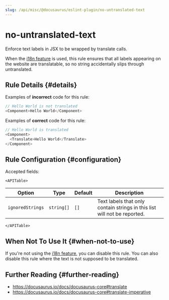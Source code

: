 ```yaml
---
slug: /api/misc/@docusaurus/eslint-plugin/no-untranslated-text
---
```


# no-untranslated-text


Enforce text labels in JSX to be wrapped by translate calls.

When the [i18n feature](../../../i18n/i18n-introduction.mdx) is used, this rule ensures that all labels appearing on the website are translatable, so no string accidentally slips through untranslated.

## Rule Details {#details}

Examples of **incorrect** code for this rule:

```js
// Hello World is not translated
<Component>Hello World</Component>
```

Examples of **correct** code for this rule:

```js
// Hello World is translated
<Component>
  <Translate>Hello World</Translate>
</Component>
```

## Rule Configuration {#configuration}

Accepted fields:

```mdx-code-block
<APITable>
```

| Option | Type | Default | Description |
| --- | --- | --- | --- |
| `ignoredStrings` | `string[]` | `[]` | Text labels that only contain strings in this list will not be reported. |

```mdx-code-block
</APITable>
```

## When Not To Use It {#when-not-to-use}

If you're not using the [i18n feature](../../../i18n/i18n-introduction.mdx), you can disable this rule. You can also disable this rule where the text is not supposed to be translated.

## Further Reading {#further-reading}

- https://docusaurus.io/docs/docusaurus-core#translate
- https://docusaurus.io/docs/docusaurus-core#translate-imperative